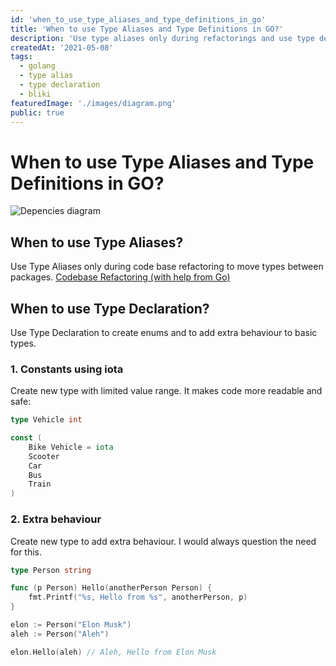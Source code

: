 ```yaml
---
id: 'when_to_use_type_aliases_and_type_definitions_in_go'
title: 'When to use Type Aliases and Type Definitions in GO?'
description: 'Use type aliases only during refactorings and use type declarations only for enums and extra behaviour.'
createdAt: '2021-05-08'
tags:
  - golang
  - type alias
  - type declaration
  - bliki
featuredImage: './images/diagram.png'
public: true
---
```


# When to use Type Aliases and Type Definitions in GO?

![Depencies diagram](./images/diagram.png)

## When to use Type Aliases?

Use Type Aliases only during code base refactoring to move types between packages. [Codebase Refactoring (with help from Go)][CodebaseRefactoringGo]

## When to use Type Declaration?

Use Type Declaration to create enums and to add extra behaviour to basic types.

### 1. Constants using iota

Create new type with limited value range. It makes code more readable and safe:

```go
type Vehicle int

const (
    Bike Vehicle = iota
    Scooter
    Car
    Bus
    Train
)
```

### 2. Extra behaviour

Create new type to add extra behaviour. I would always question the need for this.

```go
type Person string

func (p Person) Hello(anotherPerson Person) {
    fmt.Printf("%s, Hello from %s", anotherPerson, p)
}

elon := Person("Elon Musk")
aleh := Person("Aleh")

elon.Hello(aleh) // Aleh, Hello from Elon Musk
```

[CodebaseRefactoringGo]: https://talks.golang.org/2016/refactor.article

